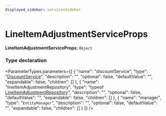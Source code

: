 ```yaml
---
displayed_sidebar: servicesSidebar
---
```



# LineItemAdjustmentServiceProps

 **LineItemAdjustmentServiceProps**: `Object`

### Type declaration

<ParameterTypes parameters={[
  {
    "name": "discountService",
    "type": "[DiscountService](../classes/DiscountService.mdx)",
    "description": "",
    "optional": false,
    "defaultValue": "",
    "expandable": false,
    "children": []
  },
  {
    "name": "lineItemAdjustmentRepository",
    "type": "typeof [LineItemAdjustmentRepository](../index.md#lineitemadjustmentrepository)",
    "description": "",
    "optional": false,
    "defaultValue": "",
    "expandable": false,
    "children": []
  },
  {
    "name": "manager",
    "type": "`EntityManager`",
    "description": "",
    "optional": false,
    "defaultValue": "",
    "expandable": false,
    "children": []
  }
]} />
